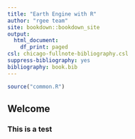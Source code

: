 ```yaml
---
title: "Earth Engine with R"
author: "rgee team"
site: bookdown::bookdown_site
output:
  html_document:
    df_print: paged
csl: chicago-fullnote-bibliography.csl
suppress-bibliography: yes
bibliography: book.bib
---
```



```r
source("common.R")
```
## Welcome
### This is a test
